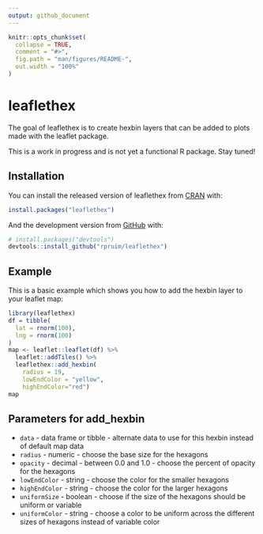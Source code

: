 ```yaml
---
output: github_document
---
```


<!-- README.md is generated from README.Rmd. Please edit that file -->

```r
knitr::opts_chunk$set(
  collapse = TRUE,
  comment = "#>",
  fig.path = "man/figures/README-",
  out.width = "100%"
)
```
# leaflethex

<!-- badges: start -->
<!-- badges: end -->

The goal of leaflethex is to create hexbin layers that can be added to plots made
with the leaflet package. 

This is a work in progress and is not yet a functional R package.  Stay tuned!

## Installation

You can install the released version of leaflethex from [CRAN](https://CRAN.R-project.org) with:

``` r
install.packages("leaflethex")
```

And the development version from [GitHub](https://github.com/) with:

``` r
# install.packages("devtools")
devtools::install_github("rpruim/leaflethex")
```
## Example

This is a basic example which shows you how to add the hexbin layer to your leaflet map:

```r
library(leaflethex)
df = tibble(
  lat = rnorm(100),
  lng = rnorm(100)
)
map <- leaflet::leaflet(df) %>% 
  leaflet::addTiles() %>% 
  leaflethex::add_hexbin(
    radius = 19, 
    lowEndColor = "yellow", 
    highEndColor="red")
map
```

## Parameters for add_hexbin

* `data` - data frame or tibble - alternate data to use for this hexbin instead of default map data
* `radius` - numeric - choose the base size for the hexagons
* `opacity` - decimal - between 0.0 and 1.0 - choose the percent of opacity for the hexagons
* `lowEndColor` - string - choose the color for the smaller hexagons
* `highEndColor` - string - choose the color for the larger hexagons
* `uniformSize` - boolean - choose if the size of the hexagons should be uniform or variable
* `uniformColor` - string - choose a color to be uniform across the different sizes of hexagons instead of variable color